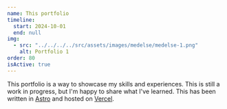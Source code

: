 ```yaml
---
name: This portfolio
timeline:
  start: 2024-10-01
  end: null
img:
  - src: "../../../../src/assets/images/medelse/medelse-1.png"
    alt: Portfolio 1
order: 80
isActive: true
---
```


This portfolio is a way to showcase my skills and experiences.
This is still a work in progress, but I'm happy to share what I've learned.
This has been written in [Astro](https://astro.build) and hosted on [Vercel](https://vercel.com).
